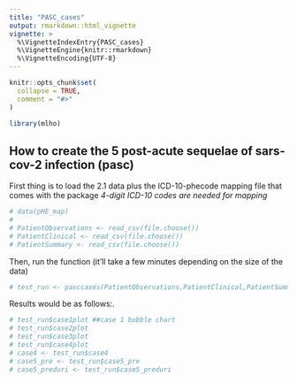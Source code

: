```yaml
---
title: "PASC_cases"
output: rmarkdown::html_vignette
vignette: >
  %\VignetteIndexEntry{PASC_cases}
  %\VignetteEngine{knitr::rmarkdown}
  %\VignetteEncoding{UTF-8}
---
```


```r
knitr::opts_chunk$set(
  collapse = TRUE,
  comment = "#>"
)
```

```r
library(mlho)
```

## How to create the 5 post-acute sequelae of sars-cov-2 infection (pasc)  

First thing is to load the 2.1 data plus the ICD-10-phecode mapping file that comes with the package 
*4-digit ICD-10 codes are needed for mapping*

```r
# data(pHE_map)
# 
# PatientObservations <- read_csv(file.choose())
# PatientClinical <- read_csv(file.choose())
# PatientSummary <- read_csv(file.choose())
```


Then, run the function (it'll take a few minutes depending on the size of the data)
```r
# test_run <- pasccases(PatientObservations,PatientClinical,PatientSummary,loyaltydays1=90)
```

Results would be as follows:.
```r
# test_run$case1plot ##case 1 bubble chart
# test_run$case2plot
# test_run$case3plot
# test_run$case4plot
# case4 <- test_run$case4
# case5_pre <- test_run$case5_pre
# case5_preduri <- test_run$case5_preduri
```

